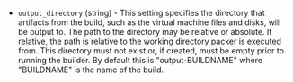 <!-- Code generated from the comments of the OutputConfig struct in builder/hyperv/common/output_config.go; DO NOT EDIT MANUALLY -->

-   `output_directory` (string) - This setting specifies the directory that
    artifacts from the build, such as the virtual machine files and disks,
    will be output to. The path to the directory may be relative or
    absolute. If relative, the path is relative to the working directory
    packer is executed from. This directory must not exist or, if
    created, must be empty prior to running the builder. By default this is
    "output-BUILDNAME" where "BUILDNAME" is the name of the build.
    
